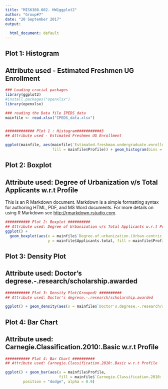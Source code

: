 ```yaml
---
title: "MIS6380.002. HW1ggplot2"
author: "Group#7"
date: "20 September 2017"
output:
  
  html_document: default
---
```

## Plot 1: Histogram
## Attribute used - Estimated Freshmen UG Enrollment 


```r

### Loading crucial packages 
library(ggplot2)
#install.packages("openxlsx")
library(openxlsx)

### reading the Data file IPEDS_data 
mainfile <- read.xlsx("IPEDS_data.xlsx")


############# Plot 1 : Histogram###########3
## Attribute used - Estimated Freshmen UG Enrollment 

ggplot(mainfile, aes(mainfile$`Estimated.freshman.undergraduate.enrollment,.total`,
                     fill = mainfile$Profile)) + geom_histogram(bins = 30, binwidth = 200,color = 'black')


```

 
## Plot 2: Boxplot 
## Attribute used: Degree of Urbanization v/s Total Applicants w.r.t Profile

This is an R Markdown document. Markdown is a simple formatting syntax for authoring HTML, PDF, and MS Word documents. For more details on using R Markdown see <http://rmarkdown.rstudio.com>.
```r
########### Plot 2: Boxplot ##########
## Attribute used: Degree of Urbanization v/s Total Applicants w.r.t Profile
ggplot() + 
  geom_boxplot(aes(x = mainfile$`Degree.of.urbanization.(Urban-centric.locale)`, 
                   y = mainfile$Applicants.total, fill = mainfile$Profile))


```



## Plot 3: Density Plot
## Attribute used: Doctor's degrese.-.research/scholarship.awarded 

```r
########### Plot 3: Density Plot(Grouped) ##########
## Attribute used: Doctor's degrese.-.research/scholarship.awarded 

ggplot() + geom_density(aes(x = mainfile$`Doctor's.degrese.-.research/scholarship.awarded`, group = mainfile$Profile, fill = mainfile$Profile), adjust = 2, color = 'white')


```

## Plot 4: Bar Chart ##
## Attribute used: Carnegie.Classification.2010:.Basic w.r.t Profile 




```r

########### Plot 4: Bar Chart ##########
## Attribute used: Carnegie.Classification.2010:.Basic w.r.t Profile 

ggplot() + geom_bar(aes(x = mainfile$Profile,
                        fill = mainfile$`Carnegie.Classification.2010:.Basic`) ,
        position = "dodge", alpha = 0.9)

```


